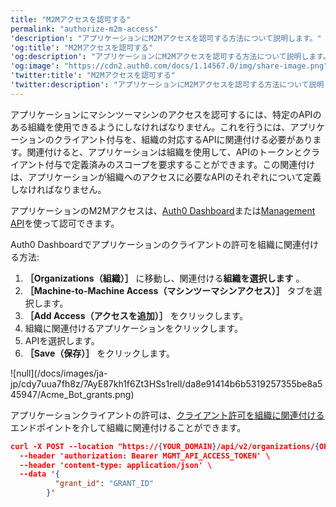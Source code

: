---
title: "M2Mアクセスを認可する"
permalink: "authorize-m2m-access"
'description': "アプリケーションにM2Mアクセスを認可する方法について説明します。"
'og:title': "M2Mアクセスを認可する"
'og:description': "アプリケーションにM2Mアクセスを認可する方法について説明します。"
'og:image': "https://cdn2.auth0.com/docs/1.14567.0/img/share-image.png"
'twitter:title': "M2Mアクセスを認可する"
'twitter:description': "アプリケーションにM2Mアクセスを認可する方法について説明します。"
---

アプリケーションにマシンツーマシンのアクセスを認可するには、特定のAPIのある組織を使用できるようにしなければなりません。これを行うには、アプリケーションのクライアント付与を、組織の対応するAPIに関連付ける必要があります。関連付けると、アプリケーションは組織を使用して、APIのトークンとクライアント付与で定義済みのスコープを要求することができます。この関連付けは、アプリケーションが組織へのアクセスに必要なAPIのそれぞれについて定義しなければなりません。

アプリケーションのM2Mアクセスは、[Auth0 Dashboard](https://manage.auth0.com/)または[Management API](https://auth0.com/docs/api/management/v2)を使って認可できます。

<Tabs><Tab title="Auth0ダッシュボード">

Auth0 Dashboardでアプリケーションのクライアントの許可を組織に関連付ける方法:

1. **［Organizations（組織）］** に移動し、関連付ける**組織を選択します** 。
2. **［Machine-to-Machine Access（マシンツーマシンアクセス）］** タブを選択します。
3. **［Add Access（アクセスを追加）］** をクリックします。
4. 組織に関連付けるアプリケーションをクリックします。
5. APIを選択します。
6. **［Save（保存）］** をクリックします。

<Frame>![null](/docs/images/ja-jp/cdy7uua7fh8z/7AyE87kh1f6Zt3HSs1relI/da8e91414b6b5319257355be8a545947/Acme_Bot_grants.png)</Frame>

</Tab><Tab title="Mangement API">

アプリケーションクライアントの許可は、[クライアント許可を組織に関連付ける](/docs/ja-jp/api/management/v2/organizations/create-organization-client-grants)エンドポイントを介して組織に関連付けることができます。

```json lines
curl -X POST --location "https://{YOUR_DOMAIN}/api/v2/organizations/{ORG_id}/client-grants" \
  --header 'authorization: Bearer MGMT_API_ACCESS_TOKEN' \
  --header 'content-type: application/json' \
  --data '{
          "grant_id": "GRANT_ID"
        }'
```

</Tab></Tabs>

